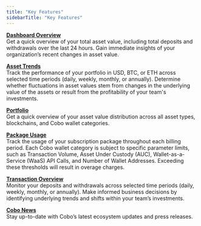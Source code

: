 ```yaml
---
title: "Key Features"
sidebarTitle: "Key Features"
---
```


<u>**Dashboard Overview**</u><br />
Get a quick overview of your total asset value, including total deposits and withdrawals over the last 24 hours. Gain immediate insights of your organization’s recent changes in asset value.

<u>**Asset Trends**</u><br />
Track the performance of your portfolio in USD, BTC, or ETH across selected time periods (daily, weekly, monthly, or annually). Determine whether fluctuations in asset values stem from changes in the underlying value of the assets or result from the profitability of your team's investments.

<u>**Portfolio**</u><br />
Get a quick overview of your asset value distribution across all asset types, blockchains, and Cobo wallet categories.

<u>**Package Usage**</u><br />
Track the usage of your subscription package throughout each billing period. Each Cobo wallet category is subject to specific parameter limits, such as Transaction Volume, Asset Under Custody (AUC), Wallet-as-a-Service (WaaS) API Calls, and Number of Wallet Addresses. Exceeding these thresholds will result in overage charges.

<u>**Transaction Overview**</u><br />
Monitor your deposits and withdrawals across selected time periods (daily, weekly, monthly, or annually). Make informed business decisions by identifying underlying trends and shifts within your team’s investments.

<u>**Cobo News**</u><br />
Stay up-to-date with Cobo’s latest ecosystem updates and press releases.
